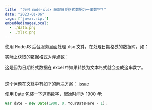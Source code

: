 ```yaml
---
title: "为何 node-xlsx 获取日期格式数据为一串数字？"
date: "2023-02-06"
tags: ["javascript"]
embeddedImagesLocal:
  - ./data.png
  - ./xlsx.png
---
```



使用 NodeJS 后台服务里面处理 xlsx 文件，在处理日期格式的数据时，如：

<GatsbyImage alt='xlsx' image={getImage(props.localImages[1])} title='xlsx'/>

实际上获取的数据格式为浮点数：

<GatsbyImage alt='data' image={getImage(props.localImages[0])} title='data'/>

这是因为日期格式数据在 excel 中如果转换为文本格式就会变成这串数字。
<br />
<br />
<br />
这个问题在文档中有如下的解决方案： [issue](https://github.com/mgcrea/node-xlsx/issues/17)

使用 Date 包装一下这串数字，起始时间为 1900 年:
```javascript
var date = new Date(1900, 0, YourDateHere - 1);
```
